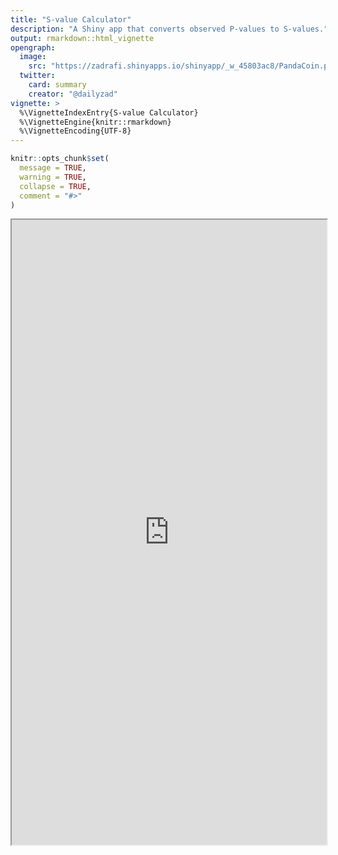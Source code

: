 ```yaml
---
title: "S-value Calculator"
description: "A Shiny app that converts observed P-values to S-values."
output: rmarkdown::html_vignette
opengraph:
  image: 
    src: "https://zadrafi.shinyapps.io/shinyapp/_w_45803ac8/PandaCoin.png"
  twitter:
    card: summary
    creator: "@dailyzad"
vignette: >
  %\VignetteIndexEntry{S-value Calculator}
  %\VignetteEngine{knitr::rmarkdown}
  %\VignetteEncoding{UTF-8}
---
```


```r
knitr::opts_chunk$set(
  message = TRUE,
  warning = TRUE,
  collapse = TRUE,
  comment = "#>"
)
```


<iframe src="https://zadrafi.shinyapps.io/shinyapp/" width="100%" height="1000px" allowfullscreen="allowfullscreen">
</iframe>

